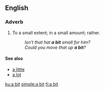 {{also|bit}}
==English==

===Adverb===
{{en-adv|pos=[[a]] [[bit]]|-}}

# To a small extent; in a small amount; rather.
#: ''Isn't that hat '''a bit''' small for him?''
#: ''Could you move that up '''a bit'''?''

====See also====
* [[a little]]
* [[a lot]]

{{anagrams:en/abit}}
[[ku:a bit]]
[[simple:a bit]]
[[fi:a bit]]